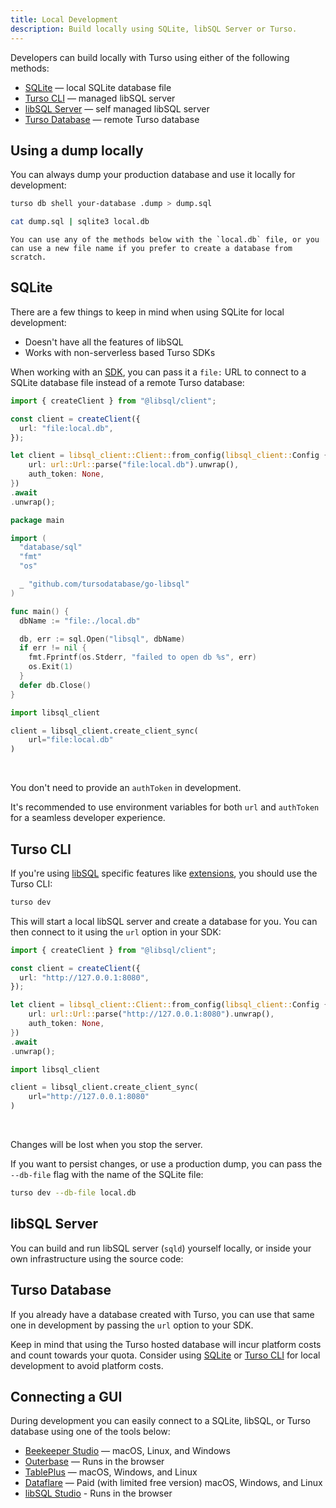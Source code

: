 ```yaml
---
title: Local Development
description: Build locally using SQLite, libSQL Server or Turso.
---
```


Developers can build locally with Turso using either of the following methods:

- [SQLite](#sqlite) &mdash; local SQLite database file
- [Turso CLI](#turso-cli) &mdash; managed libSQL server
- [libSQL Server](#libsql-server) &mdash; self managed libSQL server
- [Turso Database](#turso-database) &mdash; remote Turso database

## Using a dump locally

You can always dump your production database and use it locally for development:

<Steps>
  <Step title="Create a dump using the Turso CLI">

```bash
turso db shell your-database .dump > dump.sql
```

  </Step>

  <Step title="Create SQLite file from dump">

```bash
cat dump.sql | sqlite3 local.db
```

  </Step>

  <Step title="Connect to SQLite file">

    You can use any of the methods below with the `local.db` file, or you can use a new file name if you prefer to create a database from scratch.

  </Step>
</Steps>

## SQLite

There are a few things to keep in mind when using SQLite for local development:

- Doesn't have all the features of libSQL
- Works with non-serverless based Turso SDKs

When working with an [SDK](/sdk), you can pass it a `file:` URL to connect to a SQLite database file instead of a remote Turso database:

<CodeGroup>

```ts JavaScript
import { createClient } from "@libsql/client";

const client = createClient({
  url: "file:local.db",
});
```

```rust Rust
let client = libsql_client::Client::from_config(libsql_client::Config {
    url: url::Url::parse("file:local.db").unwrap(),
    auth_token: None,
})
.await
.unwrap();
```

```go Go
package main

import (
  "database/sql"
  "fmt"
  "os"

  _ "github.com/tursodatabase/go-libsql"
)

func main() {
  dbName := "file:./local.db"

  db, err := sql.Open("libsql", dbName)
  if err != nil {
    fmt.Fprintf(os.Stderr, "failed to open db %s", err)
    os.Exit(1)
  }
  defer db.Close()
}
```

```python Python
import libsql_client

client = libsql_client.create_client_sync(
    url="file:local.db"
)
```

</CodeGroup>

<br />

<Info>

You don't need to provide an `authToken` in development.

</Info>

<Info>

It's recommended to use environment variables for both `url` and `authToken` for a seamless developer experience.

</Info>

## Turso CLI

If you're using [libSQL](/libsql) specific features like [extensions](/extensions), you should use the Turso CLI:

```bash
turso dev
```

This will start a local libSQL server and create a database for you. You can then connect to it using the `url` option in your SDK:

<CodeGroup>

```ts JavaScript
import { createClient } from "@libsql/client";

const client = createClient({
  url: "http://127.0.0.1:8080",
});
```

```rust Rust
let client = libsql_client::Client::from_config(libsql_client::Config {
    url: url::Url::parse("http://127.0.0.1:8080").unwrap(),
    auth_token: None,
})
.await
.unwrap();
```

```python Python
import libsql_client

client = libsql_client.create_client_sync(
    url="http://127.0.0.1:8080"
)
```

</CodeGroup>

<br />

<Warning>

Changes will be lost when you stop the server.

</Warning>

If you want to persist changes, or use a production dump, you can pass the `--db-file` flag with the name of the SQLite file:

```bash
turso dev --db-file local.db
```

## libSQL Server

You can build and run libSQL server (`sqld`) yourself locally, or inside your own infrastructure using the source code:

<CardGroup cols={2}>

<Card
  title="tursodatabase/libsql"
  icon="github"
  href="https://github.com/tursodatabase/libsql"
/>

</CardGroup>

## Turso Database

If you already have a database created with Turso, you can use that same one in development by passing the `url` option to your SDK.

<Warning>

Keep in mind that using the Turso hosted database will incur platform costs and count towards your quota. Consider using [SQLite](#sqlite) or [Turso CLI](#turso-cli) for local development to avoid platform costs.

</Warning>

## Connecting a GUI

During development you can easily connect to a SQLite, libSQL, or Turso database using one of the tools below:

- [Beekeeper Studio](https://www.beekeeperstudio.io/db/libsql-client/) &mdash; macOS, Linux, and Windows
- [Outerbase](https://www.outerbase.com) &mdash; Runs in the browser
- [TablePlus](https://tableplus.com) &mdash; macOS, Windows, and Linux
- [Dataflare](https://dataflare.app) &mdash; Paid (with limited free version) macOS, Windows, and Linux
- [libSQL Studio](https://github.com/invisal/libsql-studio) - Runs in the browser
